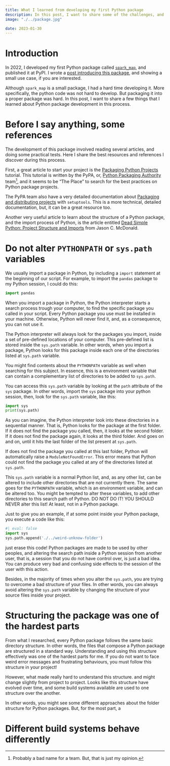 ```yaml
---
title: What I learned from developing my first Python package
description: In this post, I want to share some of the challenges, and what I learned from developing my first Python package published at PyPI
image: "./../package.jpg"

date: 2023-01-30
---
```


# Introduction

In 2022, I developed my first Python package called [`spark_map`](https://github.com/pedropark99/spark_map), and published it at PyPI. I wrote a [post introducing this package](https://pedro-faria.netlify.app/posts/2022/2022-12-21-spark-map-v0.2.3/en/), and showing a small use case, if you are interested.

Although `spark_map` is a small package, I had a hard time developing it. More specifically, the python code was not hard to develop. But packaging it into a proper package was hard. In this post, I want to share a few things that I learned about Python package development in this process.

# Before I say anything, some references

The development of this package involved reading several articles, and doing some practical tests. Here I share the best resources and references I discover during this process.

First, a great article to start your project is the [Packaging Python Projects](https://packaging.python.org/en/latest/tutorials/packaging-projects/) tutorial. This tutorial is written by the PyPA, or, [Python Packaging Authority](https://www.pypa.io/en/latest/) team[^foot1], and it seems to be "The Place" to search for the best practices on Python package projects.

[^foot1]: Probably a bad name for a team. But, that is just my opinion.

The PyPA team also have a very detailed documentation about [Packaging and distributing projects](https://packaging.python.org/en/latest/guides/distributing-packages-using-setuptools/) with `setuptools`. This is a more technical, detailed documentation, but, it can be a great resource too.

Another very useful article to learn about the structure of a Python package, and the import process of Python, is the article entitled [Dead Simple Python: Project Structure and Imports](https://dev.to/codemouse92/dead-simple-python-project-structure-and-imports-38c6) from Jason C. McDonald.

# Do not alter `PYTHONPATH` or `sys.path` variables

We usually import a package in Python, by including a `import` statement at the beginning of our script. For example, to import the `pandas` package to my Python session, I could do this:

```python
import pandas
```

When you import a package in Python, the Python interpreter starts a search process trough your computer, to find the specific package you called in your script. Every Python package you use must be installed in your machine. Otherwise, Python will never find it, and, as a consequence, you can not use it. 

The Python interpreter will always look for the packages you import, inside a set of pre-defined locations of your computer. This pre-defined list is stored inside the `sys.path` variable. In other words, when you import a package, Python looks for this package inside each one of the directories listed at `sys.path` variable. 

You might find contents about the `PYTHONPATH` variable as well when searching for this subject. In essence, this is a environment variable that can contain a complementary list of directories to be added to `sys.path`.

You can access this `sys.path` variable by looking at the `path` attribute of the `sys` package. In other words, import the `sys` package into your python session, then, look for the `sys.path` variable, like this:

```python
import sys
print(sys.path)
```

As you can imagine, the Python interpreter look into these directories in a sequential manner. That is, Python looks for the package at the first folder. If it does not find the package you called, then, it looks at the second folder. If it does not find the package again, it looks at the third folder. And goes on and on, until it hits the last folder of the list present at `sys.path`.

If does not find the package you called at this last folder, Python will automatically raise a `ModuleNotFoundError`. This error means that Python could not find the package you called at any of the directories listed at `sys.path`.

This `sys.path` variable is a normal Python list, and, as any other list, can be altered to include other directories that are not currently there. The same goes for the `PYTHONPATH` variable, which is an environment variable, and can be altered too. You might be tempted to alter these variables, to add other directories to this search path of Python. DO NOT DO IT! YOU SHOULD NEVER alter this list! At least, not in a Python package.

Just to give you an example, if at some point inside your Python package, you execute a code like this:

```python
#| eval: false
import sys
sys.path.append('./../weird-unknow-folder')
```

just erase this code! Python packages are made to be used by other peoples, and altering the search path inside a Python session from another user, that is, a session that you do not have control over, is just a bad idea. You can produce very bad and confusing side effects to the session of the user with this action. 

Besides, in the majority of times when you alter the `sys.path`, you are trying to overcome a bad structure of your files. In other words, you can always avoid altering the `sys.path` variable by changing the structure of your source files inside your project.


# Structuring the package was one of the hardest parts

From what I researched, every Python package follows the same basic directory structure. In other words, the files that compose a Python package are structured in a standard way. Understanding and using this structure effectively was one of the hardest parts for me. If you do not want to face weird error messages and frustrating behaviours, you must follow this structure in your project!

However, what made really hard to understand this structure. and might change slightly from project to project. Looks like this structure have evolved over time, and some build systems available are used to one structure over the another.

In other words, you might see some different approaches about the folder structure for Python packages. But, for the most part, a 

# Different build systems behave differently